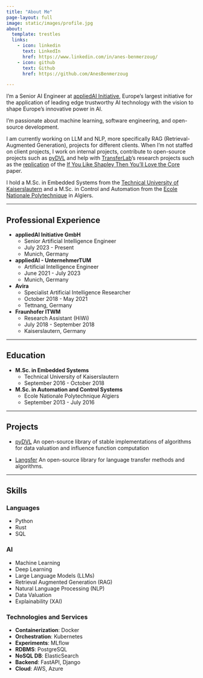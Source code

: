 ```yaml
---
title: "About Me"
page-layout: full
image: static/images/profile.jpg
about:
  template: trestles
  links:
    - icon: linkedin
      text: LinkedIn
      href: https://www.linkedin.com/in/anes-benmerzoug/
    - icon: github
      text: Github
      href: https://github.com/AnesBenmerzoug

---
```


I'm a Senior AI Engineer at [appliedAI Initiative](https://www.appliedai.de/), Europe's largest initiative for the application of leading edge trustworthy AI technology with the vision to shape Europe's innovative power in AI. 

I'm passionate about machine learning, software engineering, and open-source development. 

I am currently working on LLM and NLP, more specifically RAG (Retrieval-Augmented Generation), projects for different clients.
When I'm not staffed on client projects, I work on internal projects,
contribute to open-source projects such as [pyDVL](https://github.com/aai-institute/pyDVL)
and help with [TransferLab](https://transferlab.ai/authors/anes-benmerzoug)'s research projects
such as the [replication](https://github.com/ReScience/MLRC/blob/main/2022/32/article.pdf) of
the [If You Like Shapley Then You'll Love the Core](http://procaccia.info/wp-content/uploads/2020/12/core.pdf) paper.

I hold a M.Sc. in Embedded Systems from the [Technical University 
of Kaiserslautern](https://www.uni-kl.de/en/home/) and a M.Sc. in Control and Automation from
the [Ecole Nationale Polytechnique](http://www.enp.edu.dz/) in Algiers.

---

## Professional Experience

* **appliedAI Initiative GmbH**
  - Senior Artificial Intelligence Engineer
  - July 2023 - Present
  - Munich, Germany

* **appliedAI - UnternehmerTUM**
  - Artificial Intelligence Engineer
  - June 2021 - July 2023
  - Munich, Germany

* **Avira**
  - Specialist Artificial Intelligence Researcher
  - October 2018 - May 2021
  - Tettnang, Germany
    
* **Fraunhofer ITWM**
  - Research Assistant (HiWi)
  - July 2018 - September 2018
  - Kaiserslautern, Germany

---

## Education

* **M.Sc. in Embedded Systems**
  - Technical University of Kaiserslautern
  - September 2016 - October 2018

* **M.Sc. in Automation and Control Systems**
  - Ecole Nationale Polytechnique Algiers
  - September 2013 - July 2016

---

## Projects

* [pyDVL](https://github.com/aai-institute/pyDVL)
  An open-source library of stable implementations of algorithms for data valuation and influence function computation 

* [Langsfer](https://github.com/AnesBenmerzoug/langsfer)
  An open-source library for language transfer methods and algorithms. 

---

## Skills

### Languages

* Python
* Rust
* SQL

### AI

* Machine Learning
* Deep Learning
* Large Language Models (LLMs)
* Retrieval Augmented Generation (RAG)
* Natural Language Processing (NLP)
* Data Valuation
* Explainability (XAI)

### Technologies and Services

* **Containerization**: Docker
* **Orchestration**: Kubernetes
* **Experiments**: MLflow
* **RDBMS**: PostgreSQL
* **NoSQL DB**: ElasticSearch
* **Backend**: FastAPI, Django
* **Cloud**: AWS, Azure
